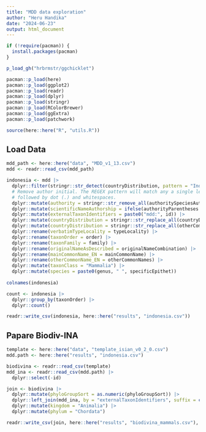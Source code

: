```yaml
---
title: "MDD data exploration"
author: "Heru Handika"
date: "2024-06-23"
output: html_document
---
```


```r
if (!require(pacman)) {
  install.packages(pacman)
}

p_load_gh("hrbrmstr/ggchicklet")

pacman::p_load(here)
pacman::p_load(ggplot2)
pacman::p_load(readr)
pacman::p_load(dplyr)
pacman::p_load(stringr)
pacman::p_load(RColorBrewer)
pacman::p_load(ggExtra)
pacman::p_load(patchwork)

source(here::here("R", "utils.R"))
```

## Load Data
```r
mdd_path <- here::here("data", "MDD_v1_13.csv")
mdd <- readr::read_csv(mdd_path)

indonesia <- mdd |>
  dplyr::filter(stringr::str_detect(countryDistribution, pattern = "Indonesia")) |> 
  # Remove author initial. The REGEX pattern will match any a single letter UTF-8 char
  # followed by dot (.) and whitespaces.
  dplyr::mutate(authority = stringr::str_remove_all(authoritySpeciesAuthor, pattern = "([\\p{L}]{1}\\.\\s)")) |>
  dplyr::mutate(scientificNameAuthorship = ifelse(authorityParentheses == 1, paste0("(",authority, ", ", authoritySpeciesYear, ")"), paste0(authority, ", ", authoritySpeciesYear) )) |> 
  dplyr::mutate(externalTaxonIdentifiers = paste0("mdd:", id)) |> 
  dplyr::mutate(countryDistribution = stringr::str_replace_all(countryDistribution, pattern = "\\|", ";")) |> 
  dplyr::mutate(countryDistribution = stringr::str_replace_all(otherCommonNames, pattern = "\\|", ";")) |> 
  dplyr::rename(verbatimTypeLocality = typeLocality) |>
  dplyr::rename(taxonOrder = order) |> 
  dplyr::rename(taxonFamily = family) |>
  dplyr::rename(originalNameAsDescribed = originalNameCombination) |> 
  dplyr::rename(mainCommonName_EN = mainCommonName) |> 
  dplyr::rename(otherCommonName_EN = otherCommonNames) |> 
  dplyr::mutate(taxonClass = "Mammalia") |>
  dplyr::mutate(species = paste0(genus, " ", specificEpithet))
  
colnames(indonesia)

count <- indonesia |> 
  dplyr::group_by(taxonOrder) |>
  dplyr::count()

readr::write_csv(indonesia, here::here("results", "indonesia.csv"))
```

## Papare Biodiv-INA

```r
template <- here::here("data", "template_isian_v0_2_0.csv")
mdd.path <- here::here("results", "indonesia.csv")

biodivina <- readr::read_csv(template)
mdd_ina <- readr::read_csv(mdd.path) |> 
  dplyr::select(-id)

join <- biodivina |> 
  dplyr::mutate(phyloGroupSort = as.numeric(phyloGroupSort)) |> 
  dplyr::left_join(mdd_ina, by = "externalTaxonIdentifiers", suffix = c("", "")) |> 
  dplyr::mutate(kingdom = "Animalia") |>
  dplyr::mutate(phylum = "Chordata")

readr::write_csv(join, here::here("results", "biodivina_mammals.csv"), na = "")
```